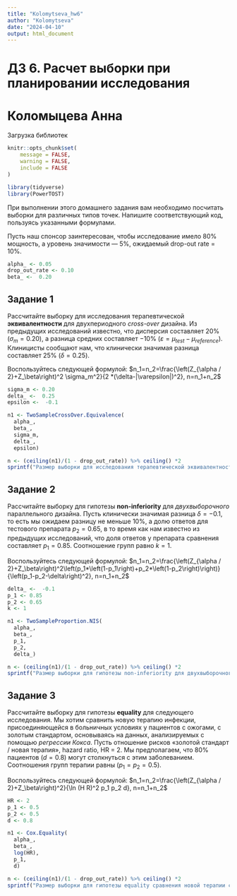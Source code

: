 ---
title: "Kolomytseva_hw6"
author: "Kolomytseva"
date: "2024-04-10"
output: html_document
---

# ДЗ 6. Расчет выборки при планировании исследования

# Коломыцева Анна

Загрузка библиотек

```{r echo: false}
knitr::opts_chunk$set(
	message = FALSE,
	warning = FALSE,
	include = FALSE
)

library(tidyverse)
library(PowerTOST)
```

При выполнении этого домашнего задания вам необходимо посчитать выборки для различных типов точек. Напишите соответствующий код, пользуясь указанными формулами.

Пусть наш спонсор заинтересован, чтобы исследование имело 80% мощность, а уровень значимости — 5%, ожидаемый drop-out rate = 10%.

```{r}
alpha_ <- 0.05
drop_out_rate <- 0.10
beta_ <-  0.20
```

## Задание 1

Рассчитайте выборку для исследования терапевтической **эквивалентности** для двухпериодного *cross-over* дизайна. Из предыдущих исследований известно, что дисперсия составляет 20% ($\sigma_m = 0.20$), а разница средних составляет −10% ($\varepsilon = \mu_{test} - \mu_{reference}$). Клиницисты сообщают нам, что клинически значимая разница составляет 25% ($\delta = 0.25$).

Воспользуйтесь следующей формулой: $n_1=n_2=\frac{\left(Z_{\alpha / 2}+Z_\beta\right)^2 \sigma_m^2}{2 *(\delta-|\varepsilon|)^2}, n=n_1+n_2$

```{r}
sigma_m <- 0.20
delta_ <-  0.25
epsilon <-  -0.1

n1 <- TwoSampleCrossOver.Equivalence(
  alpha_, 
  beta_, 
  sigma_m, 
  delta_, 
  epsilon)

n <- (ceiling(n1)/(1 - drop_out_rate)) %>% ceiling() *2
sprintf("Размер выборки для исследования терапевтической эквивалентности для двухпериодного cross-over дизайна: %.f", n)

```

## Задание 2

Рассчитайте выборку для гипотезы **non-inferiority** для *двухвыборочного* параллельного дизайна. Пусть клинически значимая разница $\delta = -0.1$, то есть мы ожидаем разницу не меньше 10%, а долю ответов для тестового препарата $p_2 = 0.65$, в то время как нам известно из предыдущих исследований, что доля ответов у препарата сравнения составляет $p_1 = 0.85$. Соотношение групп равно $k = 1$.

Воспользуйтесь следующей формулой: $n_1=n_2=\frac{\left(Z_{\alpha / 2}+Z_\beta\right)^2\left(p_1*\left(1-p_1\right)+p_2*\left(1-p_2\right)\right)}{\left(p_1-p_2-\delta\right)^2}, n=n_1+n_2$

```{r}
delta_ <-  -0.1
p_1 <- 0.85
p_2 <- 0.65
k <- 1

n1 <- TwoSampleProportion.NIS(
  alpha_, 
  beta_, 
  p_1,
  p_2,
  delta_)

n <- (ceiling(n1)/(1 - drop_out_rate)) %>% ceiling() *2
sprintf("Размер выборки для гипотезы non-inferiority для двухвыборочного параллельного дизайна: %.f", n)
```

## Задание 3

Рассчитайте выборку для гипотезы **equality** для следующего исследования. Мы хотим сравнить новую терапию инфекции, присоединяющейся в больничных условиях у пациентов с ожогами, с золотым стандартом, основываясь на данных, анализируемых с помощью *регрессии Кокса*. Пусть отношение рисков «золотой стандарт / новая терапия», hazard ratio, HR = 2. Мы предполагаем, что 80% пациентов ($d = 0.8$) могут столкнуться с этим заболеванием. Соотношения групп терапии равны ($p_1=p_2=0.5$).

Воспользуйтесь следующей формулой: $n_1=n_2=\frac{\left(Z_{\alpha / 2}+Z_\beta\right)^2}{\ln (H R)^2 p_1 p_2 d}, n=n_1+n_2$

```{r}
HR <- 2
p_1 <- 0.5
p_2 <- 0.5
d <- 0.8

n1 <- Cox.Equality(
  alpha_, 
  beta_, 
  log(HR),
  p_1,
  d)

n <- (ceiling(n1)/(1 - drop_out_rate)) %>% ceiling() *2
sprintf("Размер выборки для гипотезы equality сравнения новой терапии с золотым стандартом с помощью регрессии Кокса: %.f", n)
```
